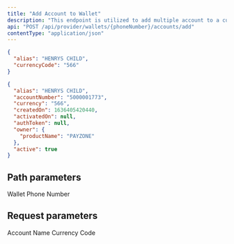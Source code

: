 ```yaml
---
title: "Add Account to Wallet"
description: "This endpoint is utilized to add multiple account to a customer wallet created with customer unique phone number which returns a sub wallet account number."
api: "POST /api/provider/wallets/{phoneNumber}/accounts/add"
contentType: "application/json"
---
```


<RequestExample>

```json Request
{
  "alias": "HENRYS CHILD",
  "currencyCode": "566"
}
```

</RequestExample>

<ResponseExample>

```json Response
{
  "alias": "HENRYS CHILD",
  "accountNumber": "5000001773",
  "currency": "566",
  "createdOn": 1636405420440,
  "activatedOn": null,
  "authToken": null,
  "owner": {
    "productName": "PAYZONE"
  },
  "active": true
}
```

</ResponseExample>

## Path parameters

<ParamField path="phoneNumber" type="number" required>
  Wallet Phone Number
</ParamField>

## Request parameters

<ParamField body="alias" type="string" required>
  Account Name
</ParamField>


<ParamField body="currencyCode" type="number" required default="566">
  Currency Code
</ParamField>




